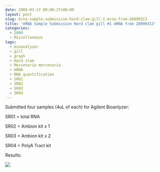 ```yaml
---
date: 2009-03-17 00:00:27+00:00
layout: post
slug: mrna-sample-submission-hard-clam-gill-1-mrna-from-20090313
title: 'mRNA Sample Submission Hard clam gill #1 mRNA from 20090313'
categories:
  - 2009
  - Miscellaneous
tags:
  - bioanalyzer
  - gill
  - graph
  - Hard clam
  - Mercenaria mercenaria
  - mRNA
  - RNA quantification
  - SR01
  - SR02
  - SR03
  - SR04
---
```


Submitted four samples (4uL of each) for Agilent Bioanlyzer:

SR01 = total RNA

SR02 = Ambion kit x 1

SR03 = Ambion kit x 2

SR04 = PolyA Tract kit

Results:

![](https://eagle.fish.washington.edu/Arabidopsis/Bioanalyzer%20Data/20090320_Hclam_RNAs/20090319_Hclam_gel_LABELED.jpg)
